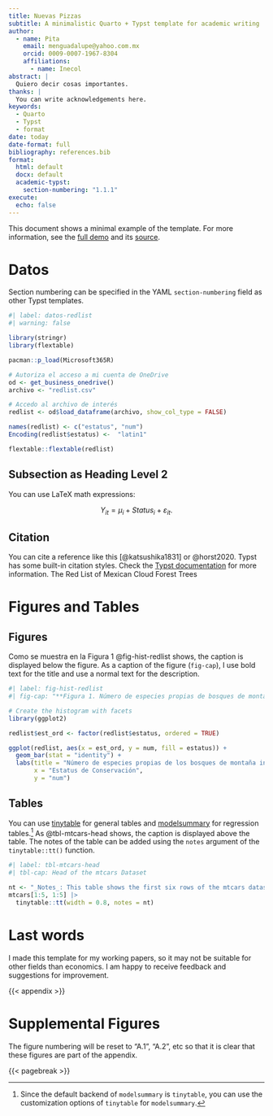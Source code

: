 ```yaml
---
title: Nuevas Pizzas
subtitle: A minimalistic Quarto + Typst template for academic writing
author:
  - name: Pita
    email: menguadalupe@yahoo.com.mx
    orcid: 0009-0007-1967-8304
    affiliations:
      - name: Inecol
abstract: |
  Quiero decir cosas importantes.
thanks: |
  You can write acknowledgements here.
keywords:
  - Quarto
  - Typst
  - format
date: today
date-format: full
bibliography: references.bib
format:
  html: default
  docx: default
  academic-typst:
    section-numbering: "1.1.1"
execute:
  echo: false
---
```


This document shows a minimal example of the template. For more information, see the [full demo](https://kazuyanagimoto.com/quarto-academic-typst/template-full.pdf) and its [source](https://kazuyanagimoto.com/quarto-academic-typst/template-full.qmd).

# Datos

Section numbering can be specified in the YAML `section-numbering` field as other Typst templates.


```r
#| label: datos-redlist
#| warning: false

library(stringr)
library(flextable)

pacman::p_load(Microsoft365R)

# Autoriza el acceso a mi cuenta de OneDrive
od <- get_business_onedrive()
archivo <- "redlist.csv"

# Accedo al archivo de interés
redlist <- od$load_dataframe(archivo, show_col_type = FALSE)

names(redlist) <- c("estatus", "num")
Encoding(redlist$estatus) <-  "latin1"

flextable::flextable(redlist)

```


## Subsection as Heading Level 2

You can use LaTeX math expressions:

$$
Y_{it} = \mu_i + Status_i + \varepsilon_{it}.
$$

## Citation

You can cite a reference like this [@katsushika1831] or @horst2020. Typst has some built-in citation styles. Check the [Typst documentation](https://typst.app/docs/reference/model/bibliography/#parameters-style) for more information.
The Red List of Mexican Cloud Forest Trees

# Figures and Tables

## Figures

Como se muestra en la Figura 1 @fig-hist-redlist shows, the caption is displayed below the figure. As a caption of the figure (`fig-cap`), I use bold text for the title and use a normal text for the description.

```r
#| label: fig-hist-redlist
#| fig-cap: "**Figura 1. Número de especies propias de bosques de montaña por estatus de conservación.**"

# Create the histogram with facets
library(ggplot2)

redlist$est_ord <- factor(redlist$estatus, ordered = TRUE)

ggplot(redlist, aes(x = est_ord, y = num, fill = estatus)) +
  geom_bar(stat = "identity") +
  labs(title = "Número de especies propias de los bosques de montaña incluidas en la Redlist",
       x = "Estatus de Conservación",
       y = "num")

```

## Tables

You can use [tinytable](https://vincentarelbundock.github.io/tinytable/) for general tables and [modelsummary](https://vincentarelbundock.github.io/modelsummary/) for regression tables.[^1] As @tbl-mtcars-head shows, the caption is displayed above the table. The notes of the table can be added using the `notes` argument of the `tinytable::tt()` function.

[^1]: Since the default backend of `modelsummary` is `tinytable`, you can use the customization options of `tinytable` for `modelsummary`.

```r
#| label: tbl-mtcars-head
#| tbl-cap: Head of the mtcars Dataset

nt <- "_Notes_: This table shows the first six rows of the mtcars dataset."
mtcars[1:5, 1:5] |>
  tinytable::tt(width = 0.8, notes = nt)         
```

# Last words

I made this template for my working papers, so it may not be suitable for other fields than economics. I am happy to receive feedback and suggestions for improvement.

{{< appendix >}}

# Supplemental Figures

The figure numbering will be reset to "A.1", "A.2", etc so that it is clear that these figures are part of the appendix.


{{< pagebreak >}}
